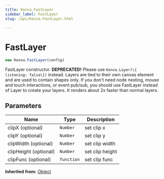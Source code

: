 ```yaml
---
title: Konva.FastLayer
sidebar_label: FastLayer
slug: /api/Konva.FastLayer.html

---
```


# FastLayer

```javascript
new Konva.FastLayer(config)
```

FastLayer constructor. **DEPRECATED!** Please use `Konva.Layer(\{ listening: false\})` instead. Layers are tied to their own canvas element and are used to contain shapes only.  If you don't need node nesting, mouse and touch interactions, or event pub/sub, you should use FastLayer instead of Layer to create your layers. It renders about 2x faster than normal layers.

## Parameters

| Name | Type | Description |
| ---- | ---- | ----------- |
| clipX (optional) | `Number` | set clip x |
| clipY (optional) | `Number` | set clip y |
| clipWidth (optional) | `Number` | set clip width |
| clipHeight (optional) | `Number` | set clip height |
| clipFunc (optional) | `function` | set clip func |

**Inherited from:** [Object](/api/Object.html)

